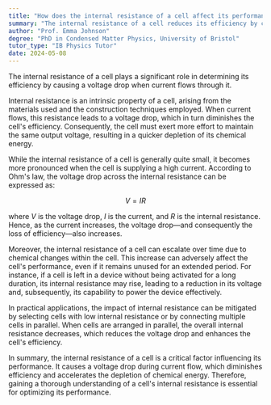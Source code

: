 ```yaml
---
title: "How does the internal resistance of a cell affect its performance?"
summary: "The internal resistance of a cell reduces its efficiency by causing a voltage drop when current flows."
author: "Prof. Emma Johnson"
degree: "PhD in Condensed Matter Physics, University of Bristol"
tutor_type: "IB Physics Tutor"
date: 2024-05-08
---
```


The internal resistance of a cell plays a significant role in determining its efficiency by causing a voltage drop when current flows through it.

Internal resistance is an intrinsic property of a cell, arising from the materials used and the construction techniques employed. When current flows, this resistance leads to a voltage drop, which in turn diminishes the cell's efficiency. Consequently, the cell must exert more effort to maintain the same output voltage, resulting in a quicker depletion of its chemical energy.

While the internal resistance of a cell is generally quite small, it becomes more pronounced when the cell is supplying a high current. According to Ohm's law, the voltage drop across the internal resistance can be expressed as:

$$ V = I R $$

where $V$ is the voltage drop, $I$ is the current, and $R$ is the internal resistance. Hence, as the current increases, the voltage drop—and consequently the loss of efficiency—also increases.

Moreover, the internal resistance of a cell can escalate over time due to chemical changes within the cell. This increase can adversely affect the cell's performance, even if it remains unused for an extended period. For instance, if a cell is left in a device without being activated for a long duration, its internal resistance may rise, leading to a reduction in its voltage and, subsequently, its capability to power the device effectively.

In practical applications, the impact of internal resistance can be mitigated by selecting cells with low internal resistance or by connecting multiple cells in parallel. When cells are arranged in parallel, the overall internal resistance decreases, which reduces the voltage drop and enhances the cell's efficiency.

In summary, the internal resistance of a cell is a critical factor influencing its performance. It causes a voltage drop during current flow, which diminishes efficiency and accelerates the depletion of chemical energy. Therefore, gaining a thorough understanding of a cell's internal resistance is essential for optimizing its performance.
    